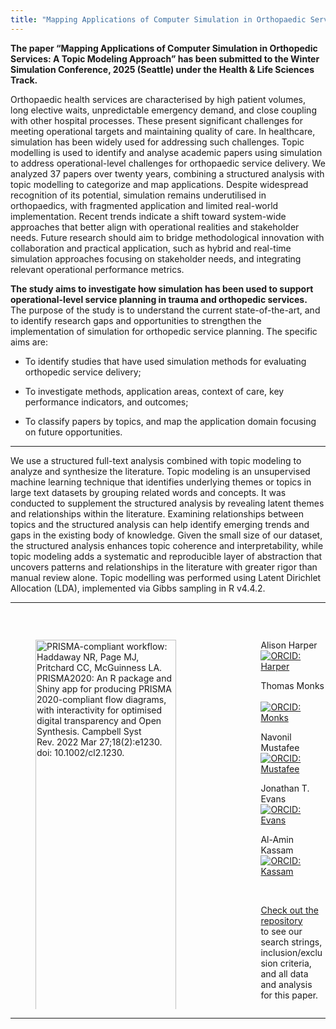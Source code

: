```yaml
---
title: "Mapping Applications of Computer Simulation in Orthopaedic Services: A Topic Modeling Approach"
---
```


**The paper "Mapping Applications of Computer Simulation in Orthopedic Services: A Topic Modeling Approach" has been submitted to the Winter Simulation Conference, 2025 (Seattle) under the Health & Life Sciences Track.**

Orthopaedic health services are characterised by high patient volumes, long elective waits, unpredictable emergency demand, and close coupling with other hospital processes. These present significant challenges for meeting operational targets and maintaining quality of care. In healthcare, simulation has been widely used for addressing such challenges. Topic modelling is used to identify and analyse academic papers using simulation to address operational-level challenges for orthopaedic service delivery. We analyzed 37 papers over twenty years, combining a structured analysis with topic modelling to categorize and map applications. Despite widespread recognition of its potential, simulation remains underutilised in orthopaedics, with fragmented application and limited real-world implementation. Recent trends indicate a shift toward system-wide approaches that better align with operational realities and stakeholder needs. Future research should aim to bridge methodological innovation with collaboration and practical application, such as hybrid and real-time simulation approaches focusing on stakeholder needs, and integrating relevant operational performance metrics. 

**The study aims to investigate how simulation has been used to support operational-level service planning in trauma and orthopedic services.** The purpose of the study is to understand the current state-of-the-art, and to identify research gaps and opportunities to strengthen the implementation of simulation for orthopedic service planning. The specific aims are:  

* To identify studies that have used simulation methods for evaluating orthopedic service delivery;  

* To investigate methods, application areas, context of care, key performance indicators, and outcomes;  

* To classify papers by topics, and map the application domain focusing on future opportunities.  

<hr>

We use a structured full-text analysis combined with topic modeling to analyze and synthesize the literature. Topic modeling is an unsupervised machine learning technique that identifies underlying themes or topics in large text datasets by grouping related words and concepts. It was conducted to supplement the structured analysis by revealing latent themes and relationships within the literature. Examining relationships between topics and the structured analysis can help identify emerging trends and gaps in the existing body of knowledge. Given the small size of our dataset, the structured analysis enhances topic coherence and interpretability, while topic modeling adds a systematic and reproducible layer of abstraction that uncovers patterns and relationships in the literature with greater rigor than manual review alone. Topic modelling was performed using Latent Dirichlet Allocation (LDA), implemented via Gibbs sampling in R v4.4.2. 
<hr>

:::: {.columns}

::: {.column width="60%"}

<br>

![PRISMA-compliant workflow: Haddaway NR, Page MJ, Pritchard CC, McGuinness LA. PRISMA2020: An R package and Shiny app for producing PRISMA 2020-compliant flow diagrams, with interactivity for optimised digital transparency and Open Synthesis. Campbell Syst Rev. 2022 Mar 27;18(2):e1230. doi: 10.1002/cl2.1230.](images/topicmodel/prisma.png){width="100%"}

----------------------------------------------------------------------

![Analysis framework](images/topicmodel/wsc_method.png){width="100%"}


:::

::: {.column width="10%"}
<!-- empty column to create gap -->
:::


::: {.column width="20%"}

<br>

Alison Harper &nbsp;&nbsp;   
[![ORCID: Harper](https://img.shields.io/badge/ORCID-0000--0001--5274--5037-blue)](https://orcid.org/0000-0001-5274-5037)

Thomas Monks &nbsp;&nbsp;  
[![ORCID: Monks](https://img.shields.io/badge/ORCID-0000--0003--2631--4481-blue)](https://orcid.org/0000-0003-2631-4481)

Navonil Mustafee &nbsp;&nbsp;  
[![ORCID: Mustafee](https://img.shields.io/badge/ORCID-0000--0002--2204--8924-blue)](https://orcid.org/0000-0002-2204-8924)

Jonathan T. Evans &nbsp;&nbsp;  
[![ORCID: Evans](https://img.shields.io/badge/ORCID-0000--0002--9464--6261-blue)](https://orcid.org/0000-0002-9464-6261)

Al-Amin Kassam &nbsp;&nbsp;  
[![ORCID: Kassam](https://img.shields.io/badge/ORCID-0000--0002--7926--3289-blue)](https://orcid.org/0000-0002-7926-3289)

<br>

[<i class="fab fa-github fa-lg"></i> Check out the repository](https://github.com/pythonhealthdatascience/scope_wsc_2025)  
to see our search strings, inclusion/exclusion
criteria, and all data and analysis for this paper.
:::

::::

<hr>